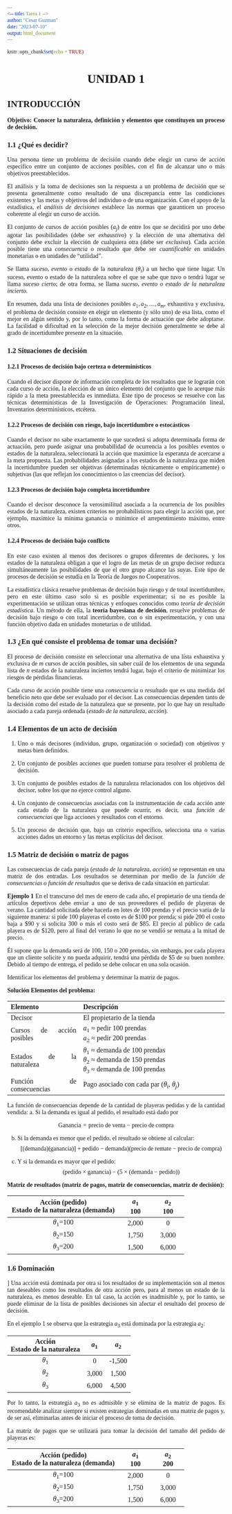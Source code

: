 ```yaml
---
<-- title: Tarea 1 -->
author: "Cesar Guzman"
date: "2023-07-10"
output: html_document
---
```


```r
knitr::opts_chunk$set(echo = TRUE)
```
<style>
    * {
        font-family: serif;
        text-align: justify;
    }
    
    h1 {
        text-align: center;
    }
    
    table {
        width: 100%;
    }
    
    .a {
        padding: 3px 25px;
        vertical-align: top;
    }
    .b {
        text-align: center;
        padding: 3px 25px;
    }
</style>
# UNIDAD 1

## INTRODUCCIÓN

**Objetivo: Conocer la naturaleza, definición y elementos que constituyen un proceso de decisión.**  

### 1.1 ¿Qué es decidir?  
Una persona tiene un problema de decisión cuando debe elegir un curso de acción específico entre un
conjunto de acciones posibles, con el fin de alcanzar uno o más objetivos preestablecidos.

El análisis y la toma de decisiones son la respuesta a un problema de decisión que se presenta generalmente como resultado de una discrepancia entre las condiciones existentes y las metas y objetivos del
individuo o de una organización. Con el apoyo de la estadística, el _análisis de decisiones_ establece las
normas que garanticen un proceso coherente al elegir un curso de acción.

El conjunto de cursos de acción posibles ($a_{j}$) de entre los que se decidirá por uno debe agotar las posibilidades (debe ser _exhaustivo_) y la elección de una alternativa del conjunto debe excluir la elección de cualquiera otra (debe ser _exclusiva_). Cada acción posible tiene una _consecuencia_ o resultado que debe ser _cuantificable_ en unidades monetarias o en unidades de "utilidad".

Se llama _suceso_, _evento_ o _estado_ de la _naturaleza_ ($\theta_i$) a un hecho que tiene lugar. Un suceso, evento o estado de la naturaleza sobre el que se sabe que tuvo o tendrá lugar se llama _suceso cierto_; de otra forma, se llama _suceso_, _evento_ o _estado de la naturaleza incierto_.

En resumen, dada una lista de decisiones posibles $a_1, a_2, \ldots, a_m$, exhaustiva y exclusiva, el problema de decisión consiste en elegir un elemento (y sólo uno) de esa lista, como el mejor en algún sentido y, por lo tanto, como la forma de actuación que debe adoptarse. La facilidad o dificultad en la selección de la mejor decisión generalmente se debe al grado de incertidumbre presente en la situación.

### 1.2 Situaciones de decisión

#### 1.2.1 Procesos de decisión bajo certeza o determinísticos

Cuando el decisor dispone de información completa de los resultados que se lograrán con cada curso de acción, la elección de un único elemento del conjunto que lo acerque más rápido a la meta preestablecida es inmediata. Este tipo de procesos se resuelve con las técnicas determinísticas de la Investigación de Operaciones: Programación lineal, Inventarios determinísticos, etcétera.

#### 1.2.2 Procesos de decisión con riesgo, bajo incertidumbre o estocásticos

Cuando el decisor no sabe exactamente lo que sucederá si adopta determinada forma de actuación, pero puede asignar una probabilidad de ocurrencia a los posibles eventos o estados de la naturaleza, seleccionará la acción que maximice la esperanza de acercarse a la meta propuesta. Las probabilidades asignadas a los estados de la naturaleza que miden la incertidumbre pueden ser objetivas (determinadas técnicamente o empíricamente) o subjetivas (las que reflejan los conocimientos o las creencias del decisor).

#### 1.2.3 Procesos de decisión bajo completa incertidumbre

Cuando el decisor desconoce la verosimilitud asociada a la ocurrencia de los posibles estados de la naturaleza, existen criterios no probabilísticos para elegir la acción que, por ejemplo, maximice la mínima ganancia o minimice el arrepentimiento máximo, entre otros.

#### 1.2.4 Procesos de decisión bajo conflicto

En este caso existen al menos dos decisores o grupos diferentes de decisores, y los estados de la naturaleza obligan a que el logro de las metas de un grupo decisor reduzca simultáneamente las posibilidades de que el otro grupo alcance las suyas. Este tipo de procesos de decisión se estudia en la Teoría de Juegos no Cooperativos.

La estadística clásica resuelve problemas de decisión bajo riesgo y de total incertidumbre, pero en este último caso solo si es posible experimentar; si no es posible la experimentación se utilizan otras técnicas y enfoques conocidos como *teoría de decisión estadística*. Un método de ella, la **teoría bayesiana de decisión**, resuelve problemas de decisión bajo riesgo o con total incertidumbre, con o sin experimentación, y con una función objetivo dada en unidades monetarias o de utilidad.

### 1.3 ¿En qué consiste el problema de tomar una decisión?

El proceso de decisión consiste en seleccionar una alternativa de una lista exhaustiva y exclusiva de *m* cursos de acción posibles, sin saber cuál de los elementos de una segunda lista de *n* estados de la naturaleza inciertos tendrá lugar, bajo el criterio de minimizar los riesgos de pérdidas financieras.

Cada curso de acción posible tiene una *consecuencia* o *resultado* que es una medida del beneficio neto que debe ser evaluado por el decisor. Las consecuencias dependen tanto de la decisión como del estado de la naturaleza que se presente, por lo que hay un resultado asociado a cada pareja ordenada (*estado de la naturaleza, acción*).

### 1.4 Elementos de un acto de decisión

1. Uno o más decisores (individuo, grupo, organización o sociedad) con objetivos y metas bien definidos.

2. Un conjunto de posibles acciones que pueden tomarse para resolver el problema de decisión.

3. Un conjunto de posibles estados de la naturaleza relacionados con los objetivos del decisor, sobre los que no ejerce control alguno.

4. Un conjunto de consecuencias asociadas con la instrumentación de cada acción ante cada estado de la naturaleza que puede ocurrir, es decir, una *función de consecuencias* que liga acciones y resultados con el entorno.

5. Un proceso de decisión que, bajo un criterio específico, selecciona una o varias acciones dados un entorno y las metas explícitas del decisor.

### 1.5 Matriz de decisión o matriz de pagos

Las consecuencias de cada pareja (*estado de la naturaleza, acción*) se representan en una matriz de dos entradas. Los resultados se determinan por medio de la *función de consecuencias o función de resultados* que se deriva de cada situación en particular.

**Ejemplo 1**
En el transcurso del mes de enero de cada año, el propietario de una tienda de artículos deportivos debe enviar a uno de sus proveedores el pedido de playeras de verano. La cantidad solicitada debe hacerla en lotes de 100 prendas y el precio varía de la siguiente manera: si pide 100 playeras el costo es de $100 por prenda; si pide 200 el costo baja a $90 y si solicita 300 o más el costo será de $85. El precio al público de cada playera es de $120, pero al final del verano lo que no se vendió se remata a la mitad de precio.

Él supone que la demanda será de 100, 150 o 200 prendas, sin embargo, por cada playera que un cliente solicite y no pueda adquirir, tendrá una pérdida de $5 de su buen nombre. Debido al tiempo de entrega, el pedido se debe colocar en una sola ocasión.

Identificar los elementos del problema y determinar la matriz de pagos.

**Solución**
**Elementos del problema:**

| Elemento                 | Descripción                                        |
|--------------------------|----------------------------------------------------|
| Decisor                  | El propietario de la tienda                        |
| Cursos de acción posibles| $a_{1}$ $\approx$ pedir 100 prendas<br>$a_{2}$ $\approx$ pedir 200 prendas |
| Estados de la naturaleza | $\theta_{1}$ $\approx$ demanda de 100 prendas<br>$\theta_{2}$ $\approx$ demanda de 150 prendas<br>$\theta_{3}$ $\approx$ demanda de 100 prendas |
| Función de consecuencias | Pago asociado con cada par ($\theta_{i}$, $\theta_{j}$) |

La función de consecuencias depende de la cantidad de playeras pedidas y de la cantidad vendida:
a. Si la demanda es igual al pedido, el resultado está dado por

$$
\text{Ganancia} = \text{precio de venta} - \text{precio de compra}
$$

b. Si la demanda es menor que el pedido, el resultado se obtiene al calcular:
$$
[(\text{demanda}) 
(\text{ganancia})] + \text{pedido} - \text{demanda})  (\text{precio de remate} - \text{precio de compra})
$$

c. Y si la demanda es mayor que el pedido:
$$
(\text{pedido} \times \text{ganancia}) - (5 \times (\text{demanda} - \text{pedido}))
$$

**Matriz de resultados (matriz de pagos, matriz de consecuencias, matriz de decisión):**

| Acción (pedido)<br>Estado de la naturaleza (demanda) | $a_{1}$<br>100 | $a_{2}$<br>100 |
|:----------------------------------------------------:|:--------------:|:--------------:|
|                   $\theta_{1}$=100                   |      2,000     |        0       |
|                   $\theta_{2}$=150                   |      1,750     |      3,000     |
|                   $\theta_{3}$=200                   |      1,500     |      6,000     |

### 1.6 Dominación
]
Una acción está dominada por otra si los resultados de su implementación son al menos tan deseables como los resultados de otra acción pero, para al menos un estado de la naturaleza, es menos deseable. En tal caso, la acción es inadmisible y, por lo tanto, se puede eliminar de la lista de posibles decisiones sin afectar el resultado del proceso de decisión.

En el ejemplo 1 se observa que la estrategia $a_{3}$ está dominada por la estrategia $a_{2}$:

|    Acción<br>Estado de la naturaleza | $a_{1}$ | $a_{2}$ |
|:------------------------------------:|:-------:|:-------:|
|             $\theta_{1}$             |    0    |  -1,500 |
|             $\theta_{2}$             |   3,000  |   1,500 |
|             $\theta_{3}$             |   6,000  |   4,500 |

Por lo tanto, la estrategia $a_{3}$ no es admisible y se elimina de la matriz de pagos. Es recomendable analizar siempre si existen estrategias dominadas en una matriz de pagos y, de ser así, eliminarlas antes de iniciar el proceso de toma de decisión.

La matriz de pagos que se utilizará para tomar la decisión del tamaño del pedido de playeras es:

| Acción (pedido)<br>Estado de la naturaleza (demanda) | $a_{1}$<br>100 | $a_{2}$<br>200 |
|:----------------------------------------------------:|:--------------:|:--------------:|
|                   $\theta_{1}$=100                   |      2,000     |        0       |
|                   $\theta_{2}$=150                   |      1,750     |      3,000     |
|                   $\theta_{3}$=200                   |      1,500     |      6,000     |

